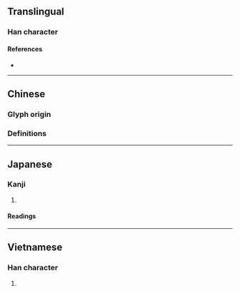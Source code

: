{{character info/new}}
==Translingual==

===Han character===
{{Han char|rn=75|rad=木|as=06|sn=10|four=|canj=DOI|ids=⿰[[木]][[伐]]}}

====References====
* {{Han ref|kx=0523.190|dkj=14731|dj=0911.160|hdz=21201.010|uh=6830|ud=26672}}

----

==Chinese==
===Glyph origin===
{{Han etym}}
===Definitions===
{{zh-see|筏|v}}

----

==Japanese==

===Kanji===
{{ja-kanji|grade=|rs=木06}}

# {{rfdef|ja|sort=木06}}

====Readings====
{{ja-readings
|goon=ぼち
|kanon=はつ
|kanyoon=ばつ
|kun=いかだ-
|nanori=
}}

----

==Vietnamese==

===Han character===
{{vi-hantu|[[phiệt]]|rs=木06}}

# {{rfdef|vi|sort=木06}}